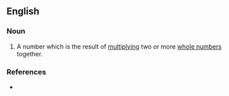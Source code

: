 ==English==

===Noun===
'''{{en-noun|sg=[[common]] [[multiple]]}}'''

# {{math}} A number which is the result of [[multiplying]] two or more [[whole number]]s together.

===References===
* {{R:American Heritage 2000}}